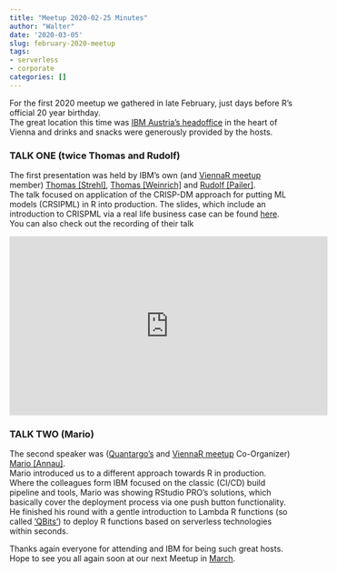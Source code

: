```yaml
---
title: "Meetup 2020-02-25 Minutes"
author: "Walter"
date: '2020-03-05'
slug: february-2020-meetup
tags:
- serverless
- corporate
categories: []
---
```


For the first 2020 meetup we gathered in late February, just days before R's official 20 year birthday.      
The great location this time was [IBM Austria's headoffice](https://www.ibm.com/at-de) in the heart of Vienna and drinks and snacks were generously provided by the hosts.         

      
### TALK ONE (twice Thomas and Rudolf)       
The first presentation was held by IBM's own (and [ViennaR meetup](https://www.meetup.com/ViennaR/) member) [Thomas [Strehl]](https://at.linkedin.com/in/strehl-thomas-122867110), [Thomas [Weinrich]](https://www.xing.com/profile/Thomas_Weinrich3) and [Rudolf [Pailer]](https://at.linkedin.com/in/rudolfpailer).      
The talk focused on application of the CRISP-DM approach for putting ML models (CRSIPML) in R into production.   The slides, which include an introduction to CRISPML via a real life business case can be found [here](/slides/REnterprise-Deck_20200227.pdf).      
You can also check out the recording of their talk

<iframe width="560" height="315" src="https://www.youtube.com/embed/IFmBX3LEvMI" frameborder="0" allow="accelerometer; autoplay; encrypted-media; gyroscope; picture-in-picture" allowfullscreen></iframe>

### TALK TWO (Mario)
The second speaker was ([Quantargo's](https://www.quantargo.com) and [ViennaR meetup](https://www.meetup.com/ViennaR/) Co-Organizer) [Mario [Annau]](https://www.linkedin.com/in/mario-annau-a68b2056/).     
Mario introduced us to a different approach towards R in production.    
Where the colleagues form IBM focused on the classic (CI/CD) build pipeline and tools, Mario was showing RStudio PRO's solutions, which basically cover the deployment process via one push button functionality.     
He finished his round with a gentle introduction to Lambda R functions (so called ['QBits'](https://www.quantargo.com/qbits)) to deploy R functions based on serverless technologies within seconds.
      
Thanks again everyone for attending and IBM for being such great hosts. Hope to see you all again soon at our next Meetup in [March](https://www.meetup.com/ViennaR/events/269180461).


